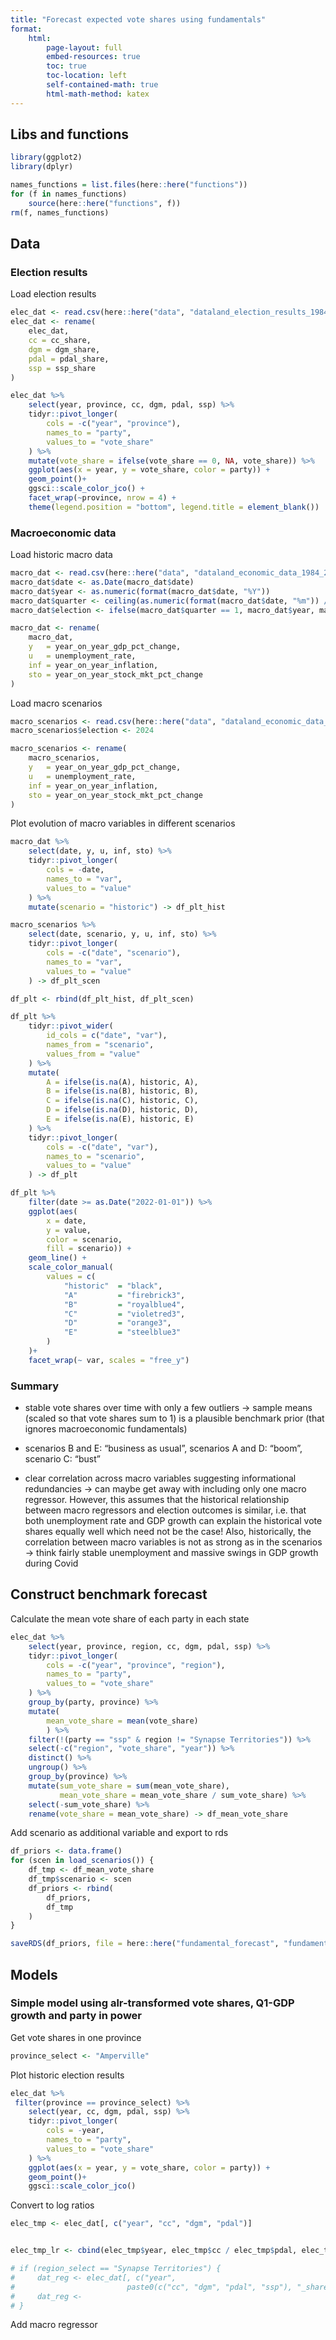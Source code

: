 ```yaml
---
title: "Forecast expected vote shares using fundamentals"
format:
    html:
        page-layout: full
        embed-resources: true
        toc: true
        toc-location: left
        self-contained-math: true
        html-math-method: katex
---
```


## Libs and functions

```r
library(ggplot2)
library(dplyr)

names_functions = list.files(here::here("functions"))
for (f in names_functions)
    source(here::here("functions", f))
rm(f, names_functions)
```

## Data

### Election results

Load election results
```r
elec_dat <- read.csv(here::here("data", "dataland_election_results_1984_2023.csv"))
elec_dat <- rename(
    elec_dat, 
    cc = cc_share,
    dgm = dgm_share,
    pdal = pdal_share,
    ssp = ssp_share
)
```

```r
elec_dat %>%
    select(year, province, cc, dgm, pdal, ssp) %>%
    tidyr::pivot_longer(
        cols = -c("year", "province"), 
        names_to = "party", 
        values_to = "vote_share"
    ) %>%
    mutate(vote_share = ifelse(vote_share == 0, NA, vote_share)) %>%
    ggplot(aes(x = year, y = vote_share, color = party)) + 
    geom_point()+
    ggsci::scale_color_jco() + 
    facet_wrap(~province, nrow = 4) + 
    theme(legend.position = "bottom", legend.title = element_blank())
```

### Macroeconomic data

Load historic macro data

```r
macro_dat <- read.csv(here::here("data", "dataland_economic_data_1984_2023.csv"))
macro_dat$date <- as.Date(macro_dat$date)
macro_dat$year <- as.numeric(format(macro_dat$date, "%Y"))
macro_dat$quarter <- ceiling(as.numeric(format(macro_dat$date, "%m")) / 3)
macro_dat$election <- ifelse(macro_dat$quarter == 1, macro_dat$year, macro_dat$year + 1)

macro_dat <- rename(
    macro_dat,
    y   = year_on_year_gdp_pct_change,
    u   = unemployment_rate,
    inf = year_on_year_inflation,
    sto = year_on_year_stock_mkt_pct_change
)
```

Load macro scenarios

```r
macro_scenarios <- read.csv(here::here("data", "dataland_economic_data_2024_scenarios.csv"))
macro_scenarios$election <- 2024

macro_scenarios <- rename(
    macro_scenarios,
    y   = year_on_year_gdp_pct_change,
    u   = unemployment_rate,
    inf = year_on_year_inflation,
    sto = year_on_year_stock_mkt_pct_change
)
```

Plot evolution of macro variables in different scenarios

```r
macro_dat %>% 
    select(date, y, u, inf, sto) %>%
    tidyr::pivot_longer(
        cols = -date,
        names_to = "var",
        values_to = "value"
    ) %>% 
    mutate(scenario = "historic") -> df_plt_hist

macro_scenarios %>%
    select(date, scenario, y, u, inf, sto) %>%
    tidyr::pivot_longer(
        cols = -c("date", "scenario"),
        names_to = "var",
        values_to = "value"
    ) -> df_plt_scen
```


```r
df_plt <- rbind(df_plt_hist, df_plt_scen)

df_plt %>% 
    tidyr::pivot_wider(
        id_cols = c("date", "var"), 
        names_from = "scenario",
        values_from = "value"
    ) %>% 
    mutate(
        A = ifelse(is.na(A), historic, A),
        B = ifelse(is.na(B), historic, B),
        C = ifelse(is.na(C), historic, C),
        D = ifelse(is.na(D), historic, D),
        E = ifelse(is.na(E), historic, E)
    ) %>% 
    tidyr::pivot_longer(
        cols = -c("date", "var"),
        names_to = "scenario",
        values_to = "value"
    ) -> df_plt

df_plt %>%
    filter(date >= as.Date("2022-01-01")) %>%
    ggplot(aes(
        x = date, 
        y = value, 
        color = scenario,
        fill = scenario)) + 
    geom_line() + 
    scale_color_manual(
        values = c(
            "historic"  = "black",
            "A"         = "firebrick3",
            "B"         = "royalblue4",
            "C"         = "violetred3",
            "D"         = "orange3",
            "E"         = "steelblue3"       
        )
    )+
    facet_wrap(~ var, scales = "free_y")
```

### Summary

- stable vote shares over time with only a few outliers -> sample means (scaled so that vote shares sum to 1) is a plausible benchmark prior (that ignores macroeconomic fundamentals)

- scenarios B and E: "business as usual", scenarios A and D: "boom", scenario C: "bust"

- clear correlation across macro variables suggesting informational redundancies -> can maybe get away with including only one macro regressor. However, this assumes that the historical relationship between macro regressors and election outcomes is similar, i.e. that both unemployment rate and GDP growth can explain the historical vote shares equally well which need not be the case! Also, historically, the correlation between macro variables is not as strong as in the scenarios -> think fairly stable unemployment and massive swings in GDP growth during Covid

## Construct benchmark forecast

Calculate the mean vote share of each party in each state

```r
elec_dat %>% 
    select(year, province, region, cc, dgm, pdal, ssp) %>%
    tidyr::pivot_longer(
        cols = -c("year", "province", "region"),
        names_to = "party",
        values_to = "vote_share"
    ) %>%
    group_by(party, province) %>%
    mutate(
        mean_vote_share = mean(vote_share)
        ) %>% 
    filter(!(party == "ssp" & region != "Synapse Territories")) %>%
    select(-c("region", "vote_share", "year")) %>%
    distinct() %>% 
    ungroup() %>% 
    group_by(province) %>%
    mutate(sum_vote_share = sum(mean_vote_share),
           mean_vote_share = mean_vote_share / sum_vote_share) %>% 
    select(-sum_vote_share) %>% 
    rename(vote_share = mean_vote_share) -> df_mean_vote_share
```

Add scenario as additional variable and export to rds
```r

df_priors <- data.frame()
for (scen in load_scenarios()) {
    df_tmp <- df_mean_vote_share
    df_tmp$scenario <- scen
    df_priors <- rbind(
        df_priors,
        df_tmp
    )
}

saveRDS(df_priors, file = here::here("fundamental_forecast", "fundamental_forecast.rds"))
```

## Models

### Simple model using alr-transformed vote shares, Q1-GDP growth and party in power

Get vote shares in one province

```r
province_select <- "Amperville"
```

Plot historic election results
```r
elec_dat %>%
 filter(province == province_select) %>%
    select(year, cc, dgm, pdal, ssp) %>%
    tidyr::pivot_longer(
        cols = -year, 
        names_to = "party", 
        values_to = "vote_share"
    ) %>%
    ggplot(aes(x = year, y = vote_share, color = party)) + 
    geom_point()+
    ggsci::scale_color_jco()
```

Convert to log ratios

```r
elec_tmp <- elec_dat[, c("year", "cc", "dgm", "pdal")]


elec_tmp_lr <- cbind(elec_tmp$year, elec_tmp$cc / elec_tmp$pdal, elec_tmp$dgm / elec_tmp$pdal)
```

```r
# if (region_select == "Synapse Territories") {
#     dat_reg <- elec_dat[, c("year", 
#                         paste0(c("cc", "dgm", "pdal", "ssp"), "_share"))]
#     dat_reg <- 
# }
```

Add macro regressor


